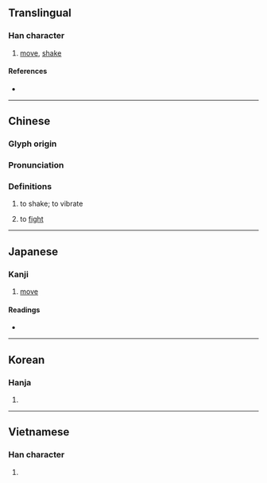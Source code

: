 {{character info/new}}
==Translingual==

===Han character===
{{Han char|rn=64|rad=手|as=13|sn=16|four=53035|canj=QIRP|ids=⿰扌感}}

# [[move]], [[shake]]

====References====
* {{Han ref|kx=0457.200|dkj=12775|dj=0806.030|hdz=31967.070|uh=64BC|ud=25788|bh=BED9|bd=48857}}

----

==Chinese==
{{zh-forms}}

===Glyph origin===
{{Han etym}}

===Pronunciation===
{{zh-pron
|m=hàn
|c=ham6
|h=pfs=
|md=
|mn=hām/tw,xm,zz:hám
|mn_note=hám - 扻 is used in the Mainland
|w=
|mc=y
|oc=y
|cat=v
}}

===Definitions===
{{zh-hanzi}}

# to shake; to vibrate
# {{lb|zh|Cantonese}} to [[fight]]

----

==Japanese==

===Kanji===
{{ja-kanji|grade=|rs=手13}}

# [[move]]

====Readings====
* {{ja-readings|on=[[かん]] (kan)|kun=[[うごかす]] (ugokasu)}}

----

==Korean==

===Hanja===
{{ko-hanja|hangeul=감|eumhun=|rv=gam|mr=kam|y=kam}}

# {{defn|lang=ko|sort=手13}}

----

==Vietnamese==

===Han character===
{{vi-hantu|[[cắn]], [[hám]]|rs=手13}}

# {{defn|lang=vi|sort=手13}}